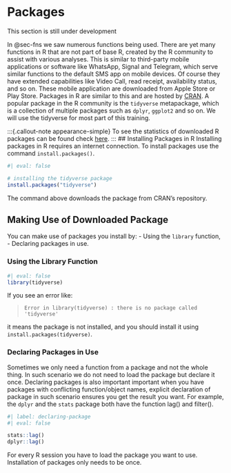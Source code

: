 # Packages {#sec-pkgs}

:::{.callout-caution appearance=minimal}
This section is still under development
:::
In @sec-fns we saw numerous functions being used. There are yet many functions in R that are not part of base R, created by the R community to assist with various analyses. This is similar to third-party mobile applications or software like WhatsApp, Signal and Telegram, which serve similar functions to the default SMS app on mobile devices. Of course they have extended capabilities like Video Call, read receipt, availability status, and so on. These mobile application are downloaded from Apple Store or Play Store. Packages in R are similar to this and are hosted by [CRAN](https://cran.r-project.org/). A popular package in the R community is the `tidyverse` metapackage, which is a collection of multiple packages such as `dplyr`, `ggplot2` and so on. We will use the tidyverse for most part of this training. 

:::{.callout-note appearance-simple}
To see the statistics of downloaded R packages can be found check [here](https://www.datasciencemeta.com/rpackages).
:::
## Installing Packages in R
Installing packages in R requires an internet connection. To install packages use the command `install.packages()`.

```r
#| eval: false

# installing the tidyverse package
install.packages("tidyverse")
```

The command above downloads the package from CRAN's repository.

## Making Use of Downloaded Package
You can make use of packages you install by:
-   Using the `library` function,
-   Declaring packages in use.


### Using the Library Function
```r
#| eval: false
library(tidyverse)
```

If you see an error like:

> `Error in library(tidyverse) : there is no package called 'tidyverse'`

it means the package is not installed, and you should install it using `install.packages(tidyverse)`.

### Declaring Packages in Use
Sometimes we only need a function from a package and not the whole thing. In such scenario we do not need to load the package but declare it once. Declaring packages is also important important when you have packages with conflicting function/object names, explicit declaration of package in such scenario ensures you get the result you want. For example, the `dplyr` and the `stats` package both have the function lag() and filter().
```r
#| label: declaring-package
#| eval: false

stats::lag()
dplyr::lag()
```

:::{.callout-important appearance=minimal}
For every R session you have to load the package you want to use. Installation of packages only needs to be once.
:::